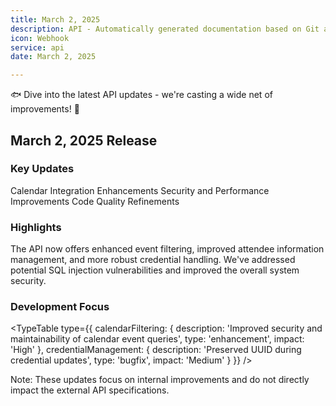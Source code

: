 ```yaml
---
title: March 2, 2025
description: API - Automatically generated documentation based on Git activity.
icon: Webhook
service: api
date: March 2, 2025

---
```


🐟 Dive into the latest API updates - we're casting a wide net of improvements! 🎣

## March 2, 2025 Release

### Key Updates

<Steps>
  <Step>Calendar Integration Enhancements</Step>
  <Step>Security and Performance Improvements</Step>
  <Step>Code Quality Refinements</Step>
</Steps>

### Highlights

<Accordions>
  <Accordion title="Calendar Improvements" value="calendar-updates">
    The API now offers enhanced event filtering, improved attendee information management, and more robust credential handling.
  </Accordion>

  <Accordion title="Security Enhancements" value="security-updates">
    We've addressed potential SQL injection vulnerabilities and improved the overall system security.
  </Accordion>
</Accordions>

### Development Focus

<TypeTable 
  type={{
    calendarFiltering: {
      description: 'Improved security and maintainability of calendar event queries',
      type: 'enhancement',
      impact: 'High'
    },
    credentialManagement: {
      description: 'Preserved UUID during credential updates',
      type: 'bugfix',
      impact: 'Medium'
    }
  }}
/>

<Callout type="warn">
  Note: These updates focus on internal improvements and do not directly impact the external API specifications.
</Callout>